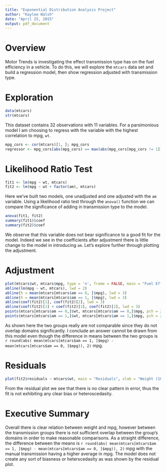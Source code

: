 ```yaml
---
title: "Exponential Distribution Analysis Project"
author: "Kaylee Walsh"
date: "April 25, 2015"
output: pdf_document
---
```


# Overview

Motor Trends is investigating the effect transmission type has on the fuel efficiency in a vehicle. To do this, we will explore the `mtcars` data set and build a regression model, then show regression adjusted with transmission type.

# Exploration

```r
data(mtcars)
str(mtcars)
```

This dataset contains 32 observations with 11 variables. For a parsimonious model I am choosing to regress with the variable with the highest correlation to mpg, `wt`.
```r
mpg_cors <- cor(mtcars)[1, ]; mpg_cors
regressor <- mpg_cors[abs(mpg_cors) == max(abs(mpg_cors[mpg_cors != 1]))]; regressor
```


# Likelihood Ratio Test

```r
fit1 <- lm(mpg ~ wt, mtcars)
fit2 <- lm(mpg ~ wt + factor(am), mtcars)
```

Here we've built two models, one unadjusted and one adjusted with the `am` variable. Using a likelihood ratio test through the `anova()` function we can compare the significance of adding in transmission type to the model.

```r
anova(fit1, fit2)
summary(fit1)$coef
summary(fit2)$coef
```

We observe that this variable does not bear significance to a good fit for the model. 
Indeed we see in the coefficients after adjustment there is little change to the model in introducing `am`.
Let's explore further through plotting the adjustment.

# Adjustment

```r
plot(mtcars$wt, mtcars$mpg, type = 'n', frame = FALSE, main = "Fuel Efficiency v Weight by Transmission Type", xlab = "Weight (1000 lb)", ylab = "Fuel Efficiency (mpg)")
abline(lm(mpg ~ wt, mtcars), lwd = 2)
abline(h = mean(mtcars[mtcars$am == 0, ]$mpg), lwd = 3)
abline(h = mean(mtcars[mtcars$am == 1, ]$mpg), lwd = 3)
abline(coef(fit2)[1], coef(fit2)[2], lwd = 3)
abline(coef(fit2)[1] + coef(fit2)[3], coef(fit2)[2], lwd = 3)
points(mtcars[mtcars$am == 0,]$wt, mtcars[mtcars$am == 0,]$mpg, pch = 21, col = 'black', bg = 'lightblue', cex = 2)
points(mtcars[mtcars$am == 1,]$wt, mtcars[mtcars$am == 1,]$mpg, pch = 21, col = 'black', bg = 'salmon', cex = 2)
```

As shown here the two groups really are not comparable since they do not overlap domains significantly. I conclude an answer cannot be drawn from this model even though the difference in means between the two groups is `r round(abs( mean(mtcars[mtcars$am == 1, ]$mpg) - mean(mtcars[mtcars$am == 0, ]$mpg)), 2)` mpg.


# Residuals

```r
plot(fit2$residuals ~ mtcars$wt, main = "Residuals", xlab = "Weight (1000lbs)", ylab = "Residual")
```

From the residual plot we see that there is no clear pattern in error, thus the fit is not exhibiting any clear bias or heteroscedasity.

# Executive Summary

Overall there is clear relation between weight and mpg, however between the transmission groups there is not sufficient overlap between the group's domains in order to make reasonable comparisons. As a straight difference, the difference between the means is `r round(abs( mean(mtcars[mtcars$am == 1, ]$mpg) - mean(mtcars[mtcars$am == 0, ]$mpg)), 2)` mpg with the manual transmission having a higher average in mpg. The model does not create any sort of biasness or heterscedasity as was shown by the residual plot.